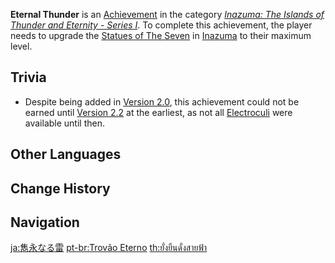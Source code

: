 {{Achievement Infobox
|title        = 
|id           = 80077
|order id     = 0078
|category     = Inazuma: The Islands of Thunder and Eternity - Series I
|description  = Upgrade the [[Statues of The Seven]] in [[Inazuma]] to their maximum level.
|requirements = 
|primogems    = 20
|tracking     = 
|topic        = Statue of The Seven
}}
'''Eternal Thunder''' is an [[Achievement]] in the category ''[[Inazuma: The Islands of Thunder and Eternity - Series I]]''. To complete this achievement, the player needs to upgrade the [[Statues of The Seven]] in [[Inazuma]] to their maximum level.

==Trivia==
* Despite being added in [[Version 2.0]], this achievement could not be earned until [[Version 2.2]] at the earliest, as not all [[Electroculi]] were available until then.
<!--
==Video Guides==
{{EVT
|video1   = 
|caption1 = 
}}
-->
==Other Languages==
{{Other Languages
|en      = Eternal Thunder
|zhs     = 隽永如电
|zhs_rm  = Juànyǒng Rú Diàn
|zht     = 雋永如電
|zht_rm  = Juànyǒng Rú Diàn
|zh_tl   = 
|ja      = 雋永なる雷
|ja_rm   = Sen'ei naru Kaminari
|ja_tl   = Profound Thunder
|ko      = 번개 같은 심오함
|ko_rm   = Beongae Gateun Simoham
|ko_tl   = Profound Like Lightning
|es      = Rayo eterno
|es_tl   = Eternal Thunder
|fr      = Foudre éternelle
|fr_tl   = Eternal Lightning
|ru      = Вечный гром
|ru_tl   = Eternal Thunder
|th      = ยั่งยืนดั่งสายฟ้า
|th_rm   = 
|th_tl   = 
|vi      = Lôi Điện Vĩnh Hằng
|vi_tl   = 
|de      = Ewiger Donner
|de_tl   = Eternal Thunder
|id      = Petir Abadi
|id_tl   = Eternal Thunder
|pt      = Trovão Eterno
|pt_tl   = 
|tr      = Ebedi Yıldırım
|tr_tl   = 
|it      = Tuono eterno
|it_tl   = 
}}

==Change History==
{{Change History|2.0}}
<!--
==References==
{{Reflist}}
-->
==Navigation==
{{Achievement Navbox|Inazuma: The Islands of Thunder and Eternity - Series I}}

[[ja:雋永なる雷]]
[[pt-br:Trovão Eterno]]
[[th:ยั่งยืนดั่งสายฟ้า]]